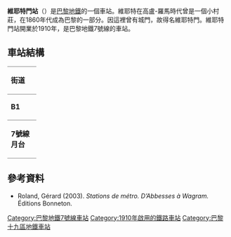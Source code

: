 {{Infobox station
| name                = 維耶特門站
| symbol_location     = paris
| symbol              = m
| symbol2             = 
| type                = [[巴黎地鐵|巴黎地鐵]]車站
| image               = [[File:Station-Villette-Est.jpg|275px]]
| alt                 = 
| caption             = 
| other_name          = 
| address             = [[巴黎19區|巴黎19區]]
| borough             = [[法蘭西島|法蘭西島]]
| country             = France
| iso_region          = FR_scale:2000
| coordinates_display = title
| coordinates_format  = dms
| latd  = 48.89709| latm  = | lats  = | latNS  = 
| longd = 2.38588| longm = | longs = | longEW = 
| coordinates         = 
| owned               = [[RATP|RATP]]
| operator            = [[RATP|RATP]]
| line                = 
| disabled            = 
| zone                = 1
| opened              = 1910年11月5日
| closed              = <!-- {{End date|YYYY|MM|DD|df=y}} -->
| services            = 
| map_type            = France Paris
}}
'''維耶特門站'''（{{lang-fr|Porte de la Villette}}）是[[巴黎地鐵|巴黎地鐵]]的一個車站。維耶特在高盧-羅馬時代曾是一個小村莊，在1860年代成為巴黎的一部分。因這裡曾有城門，故得名維耶特門。維耶特門站開業於1910年，是巴黎地鐵7號線的車站。
== 車站結構 ==
{| border=0 cellspacing=0 cellpadding=3
|style="border-bottom:solid 1px gray;border-top:solid 1px gray;" width=50 valign=top|'''街道'''
|-
|style="border-bottom:solid 1px gray;border-top:solid 1px gray;" width=50 valign=top|'''B1'''
|style="border-top:solid 1px gray;border-bottom:solid 1px gray;" width=100 valign=top|月台連接夾層
|-
|style="border-bottom:solid 1px gray;" width=50 rowspan=10 valign=top|'''7號線月台'''
|style="border-bottom:solid 1px gray;" width=100|車廠南行
|style="border-bottom:solid 1px gray;" width=390|{{arrow|L}} [[File:Metro-M.svg|16x16px]][[File:Paris_Metro_7.svg|16x16px]]往[[猶太城-路易·阿拉貢站|猶太城-路易·阿拉貢]]/[[伊夫里鎮站|伊夫里鎮]]<small>（[[科倫坦·卡里烏站|科倫坦·卡里烏]]）</small>
|-
|style="border-top:solid 2px black;border-right:solid 2px black;border-left:solid 2px black;border-bottom:solid 2px black;" colspan=2|<div style="text-align: center;"><small>[[島式月台|島式月台]]，左/右側開門</small></div>
|-
|style="border-bottom:solid 1px gray;" width=100|南行
|style="border-bottom:solid 1px gray;" width=390|{{arrow|L}} [[File:Metro-M.svg|16x16px]][[File:Paris_Metro_7.svg|16x16px]]往猶太城-路易·阿拉貢/伊夫里鎮<small>（科倫坦·卡里烏）</small>
|-
|車廠北行
|{{arrow|R}} [[File:Metro-M.svg|16x16px]][[File:Paris_Metro_7.svg|16x16px]] 只限落客
|-
|style="border-top:solid 2px black;border-right:solid 2px black;border-left:solid 2px black;border-bottom:solid 2px black;" colspan=2|<div style="text-align: center;"><small>[[島式月台|島式月台]]，左/右側開門</small></div>
|-
|北行
|{{arrow|R}} [[File:Metro-M.svg|16x16px]][[File:Paris_Metro_7.svg|16x16px]]往[[新庭-1945年5月8日站|新庭-1945年5月8日]]<small>（[[奧貝維埃-龐丹-四條徑站|奧貝維埃-龐丹-四條徑]]）</small>
|}
{{commons category|Porte de la Villette (Paris Metro)}}

==參考資料==
*Roland, Gérard (2003). ''Stations de métro. D’Abbesses à Wagram.'' Éditions Bonneton.
{{巴黎地鐵7號線}}
{{DEFAULTSORT:Porte de la Villette}}
[[Category:巴黎地鐵7號線車站|Category:巴黎地鐵7號線車站]]
[[Category:1910年啟用的鐵路車站|Category:1910年啟用的鐵路車站]]
[[Category:巴黎十九區地鐵車站|Category:巴黎十九區地鐵車站]]